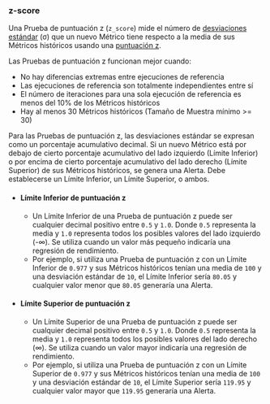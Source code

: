 ### z-score

Una Prueba de puntuación z (`z_score`) mide el número de [desviaciones estándar](https://en.wikipedia.org/wiki/Standard_deviation) (σ) que un nuevo Métrico tiene respecto a la media de sus Métricos históricos usando una [puntuación z](https://en.wikipedia.org/wiki/Standard_score).

Las Pruebas de puntuación z funcionan mejor cuando:
- No hay diferencias extremas entre ejecuciones de referencia
- Las ejecuciones de referencia son totalmente independientes entre sí
- El número de iteraciones para una sola ejecución de referencia es menos del 10% de los Métricos históricos
- Hay al menos 30 Métricos históricos (Tamaño de Muestra mínimo >= 30)

Para las Pruebas de puntuación z, las desviaciones estándar se expresan como un porcentaje acumulativo decimal.
Si un nuevo Métrico está por debajo de cierto porcentaje acumulativo del lado izquierdo (Límite Inferior)
o por encima de cierto porcentaje acumulativo del lado derecho (Límite Superior) de sus Métricos históricos, se genera una Alerta.
Debe establecerse un Límite Inferior, un Límite Superior, o ambos.

- #### Límite Inferior de puntuación z
  - Un Límite Inferior de una Prueba de puntuación z puede ser cualquier decimal positivo entre `0.5` y `1.0`.
Donde `0.5` representa la media y `1.0` representa todos los posibles valores del lado izquierdo (-∞).
Se utiliza cuando un valor más pequeño indicaría una regresión de rendimiento.
  - Por ejemplo, si utiliza una Prueba de puntuación z con un Límite Inferior de `0.977`
y sus Métricos históricos tenían una media de `100` y una desviación estándar de `10`,
el Límite Inferior sería `80.05` y cualquier valor menor que `80.05` generaría una Alerta.
- #### Límite Superior de puntuación z
  - Un Límite Superior de una Prueba de puntuación z puede ser cualquier decimal positivo entre `0.5` y `1.0`.
Donde `0.5` representa la media y `1.0` representa todos los posibles valores del lado derecho (∞).
Se utiliza cuando un valor mayor indicaría una regresión de rendimiento.
  - Por ejemplo, si utiliza una Prueba de puntuación z con un Límite Superior de `0.977`
y sus Métricos históricos tenían una media de `100` y una desviación estándar de `10`,
el Límite Superior sería `119.95` y cualquier valor mayor que `119.95` generaría una Alerta.